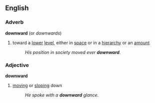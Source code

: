 ==English==
===Adverb===
'''downward'''  (or ''downwards'')
# toward a [[lower]] [[level]], either in [[space]] or in a [[hierarchy]] or an [[amount]]
#:''His position in society moved ever '''downward'''.''
===Adjective===
'''downward'''
# [[moving]] or [[sloping]] down
#:''He spoke with a '''downward''' glance.''